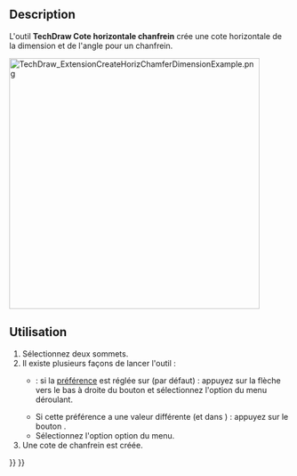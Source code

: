<languages/>

{{Docnav/fr
|[[TechDraw_ExtensionCreateObliqueCoordDimension/fr|Cotes parallèles inclinées]]
|[[TechDraw_ExtensionCreateVertChamferDimension/fr|Cote verticale chanfrein]]
|[[TechDraw_Workbench/fr|Atelier TechDraw]]
|IconL=TechDraw_ExtensionCreateObliqueCoordDimension.svg
|IconR=TechDraw_ExtensionCreateVertChamferDimension.svg
|IconC=Workbench_TechDraw.svg
}}

{{GuiCommand/fr
|Name=TechDraw ExtensionCreateHorizChamferDimension
|Name/fr=TechDraw Cote horizontale chanfrein
|MenuLocation=TechDraw → Extensions : cotes → Cote horizontale et d'angle de chanfrein
|Workbenches=[[TechDraw_Workbench/fr|TechDraw]]
|Shortcut=
|Version=0.20
|SeeAlso=[[TechDraw_ExtensionCreateVertChamferDimension/fr|TechDraw Cote verticale chanfrein]]
}}

==Description==

L'outil '''TechDraw Cote horizontale chanfrein''' crée une cote horizontale de la dimension et de l'angle pour un chanfrein.

[[Image:TechDraw_ExtensionCreateHorizChamferDimensionExample.png|450px]]
{{Caption|A droite, la cote créée}}

<span id="Usage"></span>
==Utilisation==

# Sélectionnez deux sommets.
# Il existe plusieurs façons de lancer l'outil :
#* {{Version/fr|1.0}} : si la [[TechDraw_Preferences/fr#Cotes|préférence]] {{MenuCommand|Outils de cotation}} est réglée sur {{Value|Outil unique}} (par défaut) : appuyez sur la flèche vers le bas à droite du bouton {{Button|[[Image:TechDraw_Dimension.svg||x16px]][[Image:Toolbar_flyout_arrow.svg|x16px]]}} et sélectionnez l'option {{MenuCommand|[[Image:TechDraw_ExtensionCreateHorizChainDimension.svg|16px]] Cotes horizontales}} du menu déroulant.
#* Si cette préférence a une valeur différente (et dans {{VersionMinus/fr|0.21}}) : appuyez sur le bouton {{Button|[[Image:TechDraw_ExtensionCreateHorizChamferDimension.svg|16px]] [[TechDraw_ExtensionCreateHorizChamferDimension/fr|Cote horizontale et d'angle de chanfrein]]}}.
#* Sélectionnez l'option {{MenuCommand|TechDraw → Extensions : cotes → [[Image:TechDraw_ExtensionCreateHorizChamferDimension.svg|16px]] Cote horizontale et d'angle de chanfrein}} option du menu.
# Une cote de chanfrein est créée.


{{Docnav/fr
|[[TechDraw_ExtensionCreateObliqueCoordDimension/fr|Cotes parallèles inclinées]]
|[[TechDraw_ExtensionCreateVertChamferDimension/fr|Cote verticale chanfrein]]
|[[TechDraw_Workbench/fr|Atelier TechDraw]]
|IconL=TechDraw_ExtensionCreateObliqueCoordDimension.svg
|IconR=TechDraw_ExtensionCreateVertChamferDimension.svg
|IconC=Workbench_TechDraw.svg
}}

{{TechDraw_Tools_navi{{#translation:}}}}
{{Userdocnavi{{#translation:}}}}